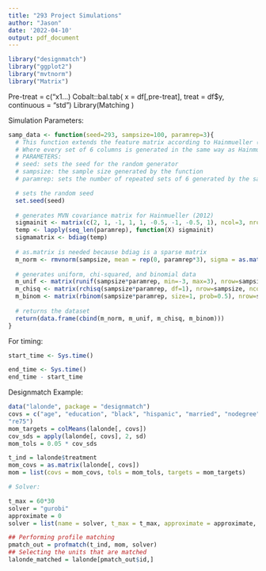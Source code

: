 ```yaml
---
title: "293 Project Simulations"
author: "Jason"
date: '2022-04-10'
output: pdf_document
---
```


```r
library("designmatch")
library("ggplot2")
library("mvtnorm")
library("Matrix")
```

Pre-treat = c(“x1...)
Cobalt::bal.tab( x = df[,pre-treat], treat = df$y, continuous = “std”)
Library(Matching )


Simulation Parameters:

```r
samp_data <- function(seed=293, sampsize=100, paramrep=3){
  # This function extends the feature matrix according to Hainmueller (2012)
  # Where every set of 6 columns is generated in the same way as Hainmueller
  # PARAMETERS:
  # seed: sets the seed for the random generator
  # sampsize: the sample size generated by the function
  # paramrep: sets the number of repeated sets of 6 generated by the sample data

  # sets the random seed
  set.seed(seed)
  
  # generates MVN covariance matrix for Hainmueller (2012)
  sigmainit <- matrix(c(2, 1, -1, 1, 1, -0.5, -1, -0.5, 1), ncol=3, nrow=3)
  temp <- lapply(seq_len(paramrep), function(X) sigmainit)
  sigmamatrix <- bdiag(temp)
  
  # as.matrix is needed because bdiag is a sparse matrix
  m_norm <- rmvnorm(sampsize, mean = rep(0, paramrep*3), sigma = as.matrix(sigmamatrix))
  
  # generates uniform, chi-squared, and binomial data
  m_unif <- matrix(runif(sampsize*paramrep, min=-3, max=3), nrow=sampsize, ncol=paramrep)
  m_chisq <- matrix(rchisq(sampsize*paramrep, df=1), nrow=sampsize, ncol=paramrep)
  m_binom <- matrix(rbinom(sampsize*paramrep, size=1, prob=0.5), nrow=sampsize, ncol=paramrep)
  
  # returns the dataset
  return(data.frame(cbind(m_norm, m_unif, m_chisq, m_binom)))
}
```

For timing:
```r
start_time <- Sys.time()

end_time <- Sys.time()
end_time - start_time
```




Designmatch Example:
```r
data("lalonde", package = "designmatch")
covs = c("age", "education", "black", "hispanic", "married", "nodegree", "re74",
"re75")
mom_targets = colMeans(lalonde[, covs])
cov_sds = apply(lalonde[, covs], 2, sd)
mom_tols = 0.05 * cov_sds

t_ind = lalonde$treatment
mom_covs = as.matrix(lalonde[, covs])
mom = list(covs = mom_covs, tols = mom_tols, targets = mom_targets)

# Solver:

t_max = 60*30
solver = "gurobi"
approximate = 0
solver = list(name = solver, t_max = t_max, approximate = approximate, round_cplex = 0, trace = 0)

## Performing profile matching
pmatch_out = profmatch(t_ind, mom, solver)
## Selecting the units that are matched
lalonde_matched = lalonde[pmatch_out$id,]
```


